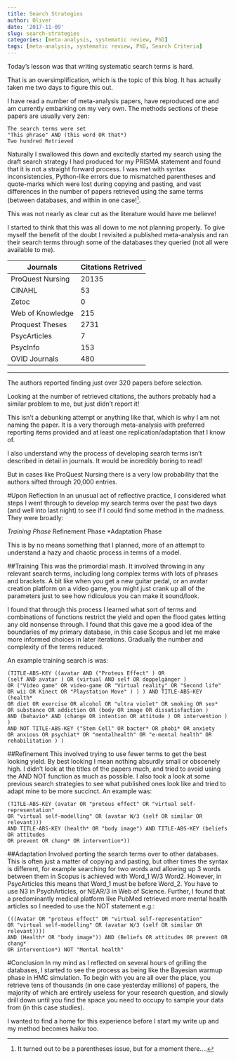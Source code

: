 ```yaml
---
title: Search Strategies
author: Oliver
date: '2017-11-09'
slug: search-strategies
categories: [meta-analysis, systematic review, PhD]
tags: [meta-analysis, systematic review, PhD, Search Criteria]
---
```


Today's lesson was that writing systematic search terms is hard.

That is an oversimplification, which is the topic of this blog.
It has actually taken me two days to figure this out.

I have read a number of meta-analysis papers, have reproduced one and am currently embarking on my very own. The methods sections of these papers are usually very zen:
```
The search terms were set
"This phrase" AND (this word OR that*)
Two hundred Retrieved
```

Naturally I swallowed this down and excitedly started my search using the draft search strategy I had produced for my PRISMA statement and found that it is not a straight forward process. I was met with syntax inconsistencies, Python-like errors due to mismatched parentheses and quote-marks which were lost during copying and pasting, and vast differences in the number of papers retrieved using the same terms (between databases, and within in one case!^[It turned out to be a parentheses issue, but for a moment there....]. 

This was not nearly as clear cut as the literature would have me believe!

I started to think that this was all down to me not planning properly. To give myself the benefit of the doubt I revisited a published meta-analysis and ran their search terms through some of the databases they queried (not all were available to me).

Journals    | Citations Retrived
----------------|-------------------
ProQuest Nursing|20135
CINAHL     |53
Zetoc      |0
Web of Knowledge|215
Proquest Theses |2731
PsycArticles  |7
PsycInfo    |153
OVID Journals  |480
-------------------------------------

The authors reported finding just over 320 papers before selection.

Looking at the number of retrieved citations, the authors probably had a similar problem to me, but just didn't report it!

This isn't a debunking attempt or anything like that, which is why I am not naming the paper. It is a very thorough meta-analysis with preferred reporting items provided and at least one replication/adaptation that I know of. 

I also understand why the process of developing search terms isn't described in detail in journals. It would be incredibly boring to read!

But in cases like ProQuest Nursing there is a very low probability that the authors sifted through 20,000 entries.

#Upon Reflection
In an unusual act of reflective practice, I considered what steps I went through to develop my search terms over the past two days (and well into last night) to see if I could find some method in the madness. They were broadly:

*Training Phase
*Refinement Phase
*Adaptation Phase

This is by no means something that I planned, more of an attempt to understand a hazy and chaotic process in terms of a model.

##Training
This was the primordial mash. It involved throwing in any relevant search terms, including long complex terms with lots of phrases and brackets. A bit like when you get a new guitar pedal, or an avatar creation platform on a video game, you might just crank up all of the parameters just to see how ridiculous you can make it sound/look.

I found that through this process I learned what sort of terms and combinations of functions restrict the yield and open the flood gates letting any old nonsense through. I found that this gave me a good idea of the boundaries of my primary database, in this case Scopus and let me make more informed choices in later iterations. Gradually the number and complexity of the terms reduced.

An example training search is was:

```
(TITLE-ABS-KEY ((avatar AND ("Proteus Effect" ) OR 
(self AND avatar ) OR (virtual AND self OR doppelgänger ) 
OR ("Video game" OR video-game OR "Virtual reality" OR "Second life" 
OR wii OR Kinect OR "Playstation Move" ) ) ) AND TITLE-ABS-KEY (health* 
OR diet OR exercise OR alcohol OR "ultra violet" OR smoking OR sex* 
OR substance OR addiction OR (body OR image OR dissatisfaction ) 
AND (behavio* AND (change OR intention OR attitude ) OR intervention ) ) 
AND NOT TITLE-ABS-KEY ("Stem Cell" OR bacter* OR phobi* OR anxiety 
OR anxious OR psychiat* OR "mentalhealth" OR "e-mental health" OR rehabilitation ) )
```

##Refinement
This involved trying to use fewer terms to get the best looking yield. By best looking I mean nothing absurdly small or obscenely high. I didn't look at the titles of the papers much, and tried to avoid using the AND NOT function as much as possible. I also took a look at some previous search strategies to see what published ones look like and tried to adapt mine to be more succinct. An example was:
```
(TITLE-ABS-KEY (avatar OR "proteus effect" OR "virtual self-representation" 
OR "virtual self-modelling" OR (avatar W/3 (self OR similar OR relevant))) 
AND TITLE-ABS-KEY (health* OR "body image") AND TITLE-ABS-KEY (beliefs OR attitudes 
OR prevent OR chang* OR intervention*)) 
```

##Adaptation
Involved porting the search terms over to other databases. This is often just a matter of copying and pasting, but other times the syntax is different, for example searching for two words and allowing up 3 words between them in Scopus is achieved with Word_1 W/3 Word2. However, in PsycArticles this means that Word_1 must be before Word_2. You have to use N3 in PsychArticles, or NEAR/3 in Web of Science.
Further, I found that a predominantly medical platform like PubMed retrieved more mental health articles so I needed to use the NOT statement e.g.:

```
(((Avatar OR "proteus effect" OR "virtual self-representation" 
OR "virtual self-modelling" OR (avatar W/3 (self OR similar OR relevant)))) 
AND (Health* OR "body image")) AND (Beliefs OR attitudes OR prevent OR chang* 
OR intervention*) NOT "Mental health"
```

#Conclusion
In my mind as I reflected on several hours of grilling the databases, I started to see the process as being like the Bayesian warmup phase in HMC simulation. To begin with you are all over the place, you retrieve tens of thousands (in one case yesterday millions) of papers, the majority of which are entirely useless for your research question, and slowly drill down until you find the space you need to occupy to sample your data from (in this case studies).

I wanted to find a home for this experience before I start my write up and my method becomes haiku too.
